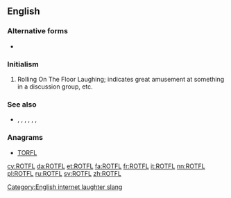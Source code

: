 ==English==

===Alternative forms===
* {{l|en|ROFL}}

===Initialism===
{{rfc-header|Initialism}}
{{head|en|initialism}}

# {{context|Internet slang|lang=en}} Rolling On The Floor Laughing; indicates great amusement at something in a discussion group, etc.

===See also===
* {{sense|laughing}} {{l|en|ROFL}}, {{l|en|ROFLOL}}, {{l|en|ROTFLOL}}, {{l|en|ROTFLMAO}}, {{l|en|ROFLMAO}}, {{l|en|LOL}}, {{l|en|LMAO}}

===Anagrams===
* [[TORFL#English|TORFL]]

[[Category:English internet laughter slang]]

[[cy:ROTFL]]
[[da:ROTFL]]
[[et:ROTFL]]
[[fa:ROTFL]]
[[fr:ROTFL]]
[[it:ROTFL]]
[[nn:ROTFL]]
[[pl:ROTFL]]
[[ru:ROTFL]]
[[sv:ROTFL]]
[[zh:ROTFL]]